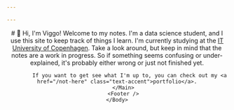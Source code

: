 ```yaml
---

---
```


<html lang="en">
	<head>
		<BaseHead title={SITE_TITLE} description={SITE_DESCRIPTION} />
	</head>
    <Body>
        <Header />
        <Main>
            # 👋 Hi, I'm Viggo!
            Welcome to my notes. I'm a data science student, and I use this site to keep track of things I learn.
            I'm currently studying at the <a href="https://en.itu.dk/" class="text-accent underline"> IT University of Copenhagen</a>.
            Take a look around, but keep in mind that the notes are a work in progress. So if something seems confusing or under-explained, it's probably either wrong or just not finished yet.
            <br />

            If you want to get see what I'm up to, you can check out my <a href="/not-here" class="text-accent">portfolio</a>.
        </Main>
        <Footer />
    </Body>
</html>
